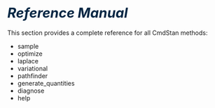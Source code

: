 # <i style='font-size: 110%; color:#052744;'>Reference Manual</i> {.unnumbered}

This section provides a complete reference for all CmdStan methods:

- sample
- optimize
- laplace
- variational
- pathfinder
- generate_quantities
- diagnose
- help
